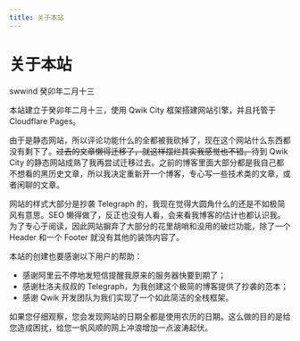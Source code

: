 ```yaml
---
title: 关于本站
---
```


# 关于本站

<div class="info">
  <span>swwind</span>
  <time>癸卯年二月十三</time>
</div>

本站建立于癸卯年二月十三，使用 Qwik City 框架搭建网站引擎，并且托管于 Cloudflare Pages。

由于是静态网站，所以评论功能什么的全都被我砍掉了，现在这个网站什么东西都没有剩下了。<s>过去的文章懒得迁移了，就这样摆烂其实我感觉也不错。</s>待到 Qwik City 的静态网站成熟了我再尝试迁移过去。之前的博客里面大部分都是我自己都不想看的黑历史文章，所以我决定重新开一个博客，专心写一些技术类的文章，或者闲聊的文章。

网站的样式大部分是抄袭 Telegraph 的，我现在觉得大圆角什么的还是不如极简风有意思。SEO 懒得做了，反正也没有人看，会来看我博客的估计也都认识我。为了专心于阅读，因此网站摒弃了大部分的花里胡哨和没用的破烂功能，除了一个 Header 和一个 Footer 就没有其他的装饰内容了。

本站的创建也要感谢以下用户的帮助：

- 感谢阿里云不停地发短信提醒我原来的服务器快要到期了；
- 感谢杜洛夫叔叔的 Telegraph，为我创建这个极简的博客提供了抄袭的范本；
- 感谢 Qwik 开发团队为我们实现了一个如此简洁的全栈框架。

如果您仔细观察，您会发现网站的日期全都是使用农历的日期。这么做的目的是给您造成困扰，给您一帆风顺的网上冲浪增加一点波涛起伏。

